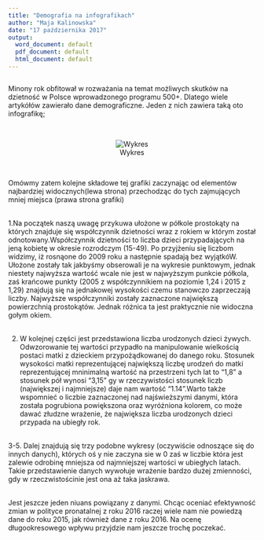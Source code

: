 ---
title: "Demografia na infografikach"
author: "Maja Kalinowska"
date: "17 października 2017"
output:
  word_document: default
  pdf_document: default
  html_document: default
---
```{r setup, include=FALSE, warning=FALSE, message=FALSE, echo=FALSE, results='hide'}
 ```

 
Minony rok obfitował w rozważania na temat możliwych skutków na dzietność w Polsce wprowadzonego programu 500+. Dlatego wiele artykółów zawierało dane demograficzne. Jeden z nich zawiera taką oto infografikę;

<br />
 
 <center>
 ![Wykres](wykres_demo.jpg)
 </center>
  
  <br />
  
  
Omówmy zatem kolejne składowe tej grafiki zaczynając od elementów najbardziej widocznych(lewa strona) przechodząc do tych zajmujących mniej miejsca (prawa strona grafiki)
  <br />
  <br />

1.Na początek naszą uwagę przykuwa ułożone w półkole prostokąty na których znajduje się współczynnik dzietności wraz z rokiem w którym został odnotowany.Współczynnik dzietności to liczba dzieci przypadających na jeną kobietę w okresie rozrodczym (15-49).
Po przyjżeniu się liczbom widzimy, iż rosnąone do 2009 roku a następnie spadają bez wyjątkóW. Ułożone zostały tak jakbyśmy obserowali je na wykresie punktowym, jednak niestety najwyższa wartość wcale nie jest w najwyższym punkcie półkola, zaś krańcowe punkty (2005 z współczynnikiem na poziomie 1,24 i 2015 z 1,29) znajdują się na jednakowej wysokości czemu stanowczo zaprzeczają liczby. Najwyższe współczynniki zostały zaznaczone największą powierzchnią prostokątów. Jednak różnica ta jest praktycznie nie widoczna gołym okiem.
<br />
<br />

2. W kolejnej części jest przedstawiona liczba urodzonych dzieci żywych. Odwzorowanie tej wartości przypadło na manipulowanie wielkością postaci matki z dzieckiem przypożądkowanej do danego roku.
Stosunek wysokości matki reprezentującej największą liczbę urodzeń do matki reprezentującej mninimalną wartość na przestrzeni tych lat to "1,8" a stosunek pół wynosi "3,15" gy w rzeczywistości stosunek liczb (największej i najmniejsze) daje nam wartość "1.14".Warto także wspomnieć o liczbie zaznaczonej nad najświeższymi danymi, która została pogrubiona powiększona oraz wyróżniona kolorem, co może dawać złudzne wrażenie, że największa liczba urodzonych dzieci przypada na ubiegły rok.
<br />
  <br />

3-5. Dalej znajdują się trzy podobne wykresy (oczywiście odnoszące się do innych danych), których oś y nie zaczyna sie w 0 zaś w liczbie która jest zalewie odrobinę mniejsza od najmniejszej wartości w ubiegłych latach. Takie przedstawienie danych wywołuje wrażenie bardzo dużej zmienności, gdy w rzeczwistościnie jest ona aż taka jaskrawa.
<br />
  <br />

  Jest jeszcze jeden niuans powiązany z danymi. Chcąc oceniać efektywność zmian w polityce pronatalnej z roku 2016 raczej wiele nam nie powiedzą dane do roku 2015, jak również dane z roku 2016. Na ocenę długookresowego wpływu przyjdzie nam jeszcze trochę poczekać. 